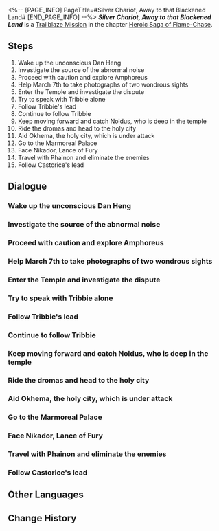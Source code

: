 <%-- [PAGE_INFO]
PageTitle=#Silver Chariot, Away to that Blackened Land#
[END_PAGE_INFO] --%>
{{Stub|Dialogue.}}
{{Mission Infobox
|id            = 1040102
|title         = 
|image         = <!--Mission Silver Chariot, Away to that Blackened Land.png-->
|type          = Trailblaze
|event_name    = 
|chapter       = Heroic Saga of Flame-Chase
|requirements  = {{subst:void|<!--Unknown: {"Type":"Manual"}-->}}
|summary       = <!--official mission summary from Fate's Atlas-->
|characters    = "March 7th"; Attacked Citizen; Calm Refugee; Castorice; Chartonus; Dan Heng; Dromas; Elder; Mydei; Noldus; Panicked Refugee; Phainon; Red-haired Girl; Startled Citizen; Trailblazer; Trianne; Tribbie; Trinnon; Virtus; White-haired Youth; Young Female Voice
|startLocation = [[Amphoreus]] - [[???]]
|world         = Amphoreus
|area          = ???
|prev          = 
|next          = 
|rewards       = Trailblaze EXP*1,200; Stellar Jade*150; Traveler's Guide*12; Lost Crystal*12; Celestial Ambrosia*240; Living Flame (Disk)*1 { text = ''Living Flame'' }; Credit*160,000
}}
'''''Silver Chariot, Away to that Blackened Land''''' is a [[Trailblaze Mission]] in the chapter [[Heroic Saga of Flame-Chase]].

==Steps==
# Wake up the unconscious Dan Heng
# Investigate the source of the abnormal noise
# Proceed with caution and explore Amphoreus
# Help March 7th to take photographs of two wondrous sights
# Enter the Temple and investigate the dispute
# Try to speak with Tribbie alone
# Follow Tribbie's lead
# Continue to follow Tribbie
# Keep moving forward and catch Noldus, who is deep in the temple
# Ride the dromas and head to the holy city
# Aid Okhema, the holy city, which is under attack
# Go to the Marmoreal Palace
# Face Nikador, Lance of Fury
# Travel with Phainon and eliminate the enemies
# Follow Castorice's lead

<!--
==Gameplay Notes==

--><!--
==Trial Character==

-->
==Dialogue==
{{Stub Dialogue}}
===Wake up the unconscious Dan Heng{{subst:void|<!--104010204-->}}===
{{Mission Description|type=trailblaze|location=???|The coach was forced to make an emergency landing, but thankfully, we were both unharmed. Our initial assessment suggests that this world contains civilization. We resolve to remain vigilant as we explore this unfamiliar land.}}
{{Dialogue Start}}
:{{tx}}
{{Dialogue End}}

===Investigate the source of the abnormal noise{{subst:void|<!--104010224-->}}===
{{Dialogue Start}}
:{{tx}}
{{Dialogue End}}

===Proceed with caution and explore Amphoreus{{subst:void|<!--104010205-->}}===
{{Dialogue Start}}
:{{tx}}
{{Dialogue End}}

===Help March 7th to take photographs of two wondrous sights{{subst:void|<!--104010207-->}}===
{{Dialogue Start}}
:{{tx}}
{{Dialogue End}}

===Enter the Temple and investigate the dispute{{subst:void|<!--104010203-->}}===
{{Mission Description|type=trailblaze|location=???|update|We had initial contact with the people of Amphoreus known as the Chrysos Heirs, then followed two of them into the Temple to explore. They claimed their purpose here was to rescue the refugees, yet there seemed to be tension and strife among the people.}}
{{Dialogue Start}}
:{{tx}}
{{Dialogue End}}

===Try to speak with Tribbie alone{{subst:void|<!--104010231-->}}===
{{Dialogue Start}}
:{{tx}}
{{Dialogue End}}

===Follow Tribbie's lead{{subst:void|<!--104010262-->}}===
{{Dialogue Start}}
:{{tx}}
{{Dialogue End}}

===Continue to follow Tribbie{{subst:void|<!--104010263-->}}===
{{Dialogue Start}}
:{{tx}}
{{Dialogue End}}

===Keep moving forward and catch Noldus, who is deep in the temple{{subst:void|<!--104010214-->}}===
{{Mission Description|type=trailblaze|location=???|update|A girl named Tribbie aids the refugees to lead them out of danger, using her remarkable ability to replicate space and time. The group is now preparing for a safe departure to Okhema.}}
{{Dialogue Start}}
:{{tx}}
{{Dialogue End}}

===Ride the dromas and head to the holy city{{subst:void|<!--104010235-->}}===
{{Dialogue Start}}
:{{tx}}
{{Dialogue End}}

===Aid Okhema, the holy city, which is under attack{{subst:void|<!--104010243-->}}===
{{Mission Description|type=trailblaze|location=The Eternal Holy City|update|Nikador, the Strife Titan, launched a surprise attack on Okhema. In a moment of desperation, we stepped in to assist. Following Phainon's lead, we defeated the Titankin and protected the residents on the way.}}
{{Dialogue Start}}
:{{tx}}
{{Dialogue End}}

===Go to the Marmoreal Palace{{subst:void|<!--104010219-->}}===
{{Mission Description|type=trailblaze|location=The Eternal Holy City|update|The Chrysos Heirs named Castorice and Mydei cleared the obstacles in our path. Now, alongside Phainon, we will face Nikador, Lance of Fury, and become heroes.}}
{{Dialogue Start}}
:{{tx}}
{{Dialogue End}}

===Face Nikador, Lance of Fury{{subst:void|<!--104010220-->}}===
{{Dialogue Start}}
:{{tx}}
{{Dialogue End}}

===Travel with Phainon and eliminate the enemies{{subst:void|<!--104010232-->}}===
{{Mission Description|type=trailblaze|location=The Eternal Holy City|update|Nikador, the Strife Titan, launched a surprise attack on Okhema. In a moment of desperation, we stepped in to assist. Following Phainon's lead, we defeated the Titankin and protected the residents on the way.}}
{{Dialogue Start}}
:{{tx}}
{{Dialogue End}}

===Follow Castorice's lead{{subst:void|<!--104010258-->}}===
{{Mission Description|type=trailblaze|location=The Eternal Holy City|update|The Chrysos Heirs named Castorice and Mydei cleared the obstacles in our path. Now, alongside Phainon, we will face Nikador, Lance of Fury, and become heroes.}}
{{Dialogue Start}}
:{{tx}}
{{Dialogue End}}

==Other Languages==
{{Other Languages
|en   = Silver Chariot, Away to that Blackened Land
|zhs  = 银辇啊，迅赴那黑色大地
|zht  = 銀輦啊，速赴那黑色大地
|ja   = 銀の列車よ、黒き大地へ走れ
|ko   = 은빛 전차여, 검은 대지로 나아가라
|es   = Carruaje de plata, ve raudo hacia esa tierra ennegrecida
|fr   = Wagon d'argent, en route vers les terres du néant
|ru   = О серебряная колесница, мчись на тёмные земли
|th   = ราชรถสีเงินเอ๋ย จงมุ่งสู่ผืนดินทมิฬ
|vi   = Cỗ Xe Bạc, Mau Lao Đến Vùng Đất Đen Tối
|de   = O Silberner Streitwagen, fliege über das dunkle Land
|id   = Kereta Perak, Pergi ke Tanah Hitam itu
|pt   = Carroça Prateada, Rumo à Terra Enegrecida
}}

==Change History==
{{Change History|3.0}}
